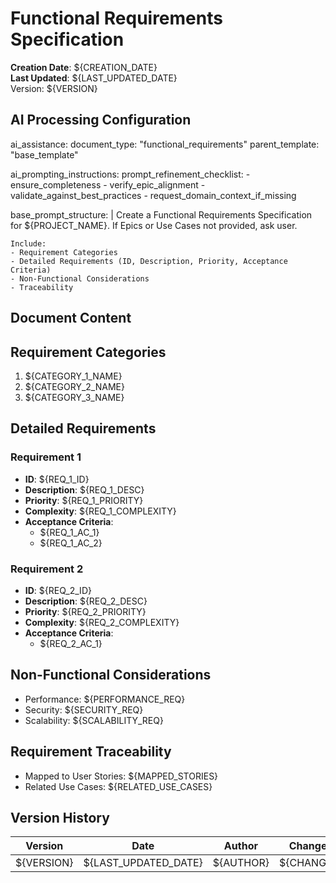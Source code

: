 <!--
###################################################################################################
# FUNCTIONAL REQUIREMENTS TEMPLATE
# Defines system capabilities, interactions, and validation criteria.
# Prerequisites: Epics, Use Cases, Domain context. If missing, ask user.
###################################################################################################
-->

# Functional Requirements Specification

**Creation Date**: ${CREATION_DATE}  
**Last Updated**: ${LAST_UPDATED_DATE}  
Version: ${VERSION}

<!--
##################################################################################################
# AI PROCESSING AND DEVELOPMENT GUIDE
# - If Epics, Use Cases or domain context missing, ask user.
# - Include requirements with IDs, descriptions, priorities, and acceptance criteria.
##################################################################################################
-->

## AI Processing Configuration

ai_assistance:
  document_type: "functional_requirements"
  parent_template: "base_template"

ai_prompting_instructions:
  prompt_refinement_checklist:
    - ensure_completeness
    - verify_epic_alignment
    - validate_against_best_practices
    - request_domain_context_if_missing

  base_prompt_structure: |
    Create a Functional Requirements Specification for ${PROJECT_NAME}.
    If Epics or Use Cases not provided, ask user.

    Include:
    - Requirement Categories
    - Detailed Requirements (ID, Description, Priority, Acceptance Criteria)
    - Non-Functional Considerations
    - Traceability

## Document Content

## Requirement Categories
1. ${CATEGORY_1_NAME}
2. ${CATEGORY_2_NAME}
3. ${CATEGORY_3_NAME}

## Detailed Requirements

### Requirement 1
- **ID**: ${REQ_1_ID}
- **Description**: ${REQ_1_DESC}
- **Priority**: ${REQ_1_PRIORITY}
- **Complexity**: ${REQ_1_COMPLEXITY}
- **Acceptance Criteria**:
  - ${REQ_1_AC_1}
  - ${REQ_1_AC_2}

### Requirement 2
- **ID**: ${REQ_2_ID}
- **Description**: ${REQ_2_DESC}
- **Priority**: ${REQ_2_PRIORITY}
- **Complexity**: ${REQ_2_COMPLEXITY}
- **Acceptance Criteria**:
  - ${REQ_2_AC_1}

## Non-Functional Considerations
- Performance: ${PERFORMANCE_REQ}
- Security: ${SECURITY_REQ}
- Scalability: ${SCALABILITY_REQ}

## Requirement Traceability
- Mapped to User Stories: ${MAPPED_STORIES}
- Related Use Cases: ${RELATED_USE_CASES}

## Version History
| Version | Date | Author | Changes |
|---------|------|--------|---------|
| ${VERSION} | ${LAST_UPDATED_DATE} | ${AUTHOR} | ${CHANGES} |

